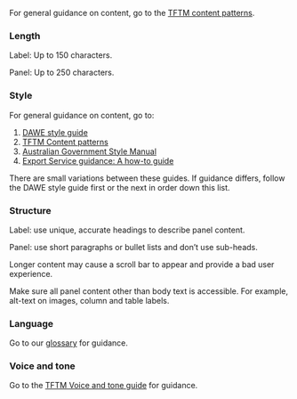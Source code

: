 For general guidance on content, go to the [TFTM content patterns](https://deptagriculture.sharepoint.com/:w:/r/teams/AG-ContCommPrac/_layouts/15/Doc.aspx?sourcedoc=%7BFF2BB919-1F01-45DA-A895-16598D8AB351%7D&file=DAWE%20content%20patterns.docx&action=default&mobileredirect=true&cid=010ddeb8-c2f7-44ad-8fda-5664811f3cb7).

### Length

Label: Up to 150 characters.

Panel: Up to 250 characters.

### Style

For general guidance on content, go to:

1. [DAWE style guide](https://deptagriculture.sharepoint.com/:w:/r/_layouts/15/Doc.aspx?sourcedoc=%7B63FC7836-C06D-4938-A641-EF60393D1EBA%7D&file=DAWE-style-guide.docx&action=default&mobileredirect=true&cid=5ae47747-a38e-443e-9750-f8a89576d577)
2. [TFTM Content patterns](https://deptagriculture.sharepoint.com/:w:/r/teams/AG-ContCommPrac/_layouts/15/Doc.aspx?sourcedoc=%7BFF2BB919-1F01-45DA-A895-16598D8AB351%7D&file=DAWE%20content%20patterns.docx&action=default&mobileredirect=true&cid=010ddeb8-c2f7-44ad-8fda-5664811f3cb7)
3. [Australian Government Style Manual](https://www.stylemanual.gov.au/)
4. [Export Service guidance: A how-to guide](https://deptagriculture.sharepoint.com/:b:/t/AG-ContCommPrac/EYW7_8FFmZ9KrWFN5pP2d4EBZQXBtsnoYsGonZQFeZVm6Q)

There are small variations between these guides. If guidance differs, follow the DAWE style guide first or the next in order down this list.

### Structure

Label: use unique, accurate headings to describe panel content.

Panel: use short paragraphs or bullet lists and don’t use sub-heads.

Longer content may cause a scroll bar to appear and provide a bad user experience.

Make sure all panel content other than body text is accessible. For example, alt-text on images, column and table labels.

### Language

Go to our [glossary](https://deptagriculture.sharepoint.com/:x:/t/AG-ContCommPrac/EeZad_tUpjFHliIWB7K9ZuUBWimx-VsuGa4ywCIEAk1v-Q) for guidance.

### Voice and tone

Go to the [TFTM Voice and tone guide](https://deptagriculture.sharepoint.com/:w:/r/teams/AG-ContCommPrac/Shared%20Documents/General/Voice%20and%20tone.docx?d=wf6cab562c4b84b75ba0e2e367a7595c1&csf=1&web=1&e=cOMuM4) for guidance.
